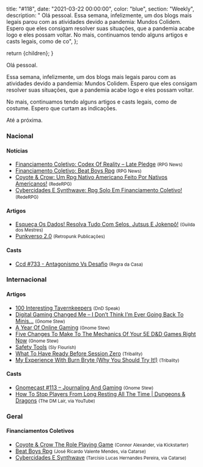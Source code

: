 
  title: "#118",
  date: "2021-03-22 00:00:00",
  color: "blue",
  section: "Weekly",
  description:
    "    Olá pessoal.    Essa semana, infelizmente, um dos blogs mais legais parou com as atividades devido a pandemia: Mundos Colidem. Espero que eles consigam resolver suas situações, que a pandemia acabe logo e eles possam voltar.    No mais, continuamos tendo alguns artigos e casts legais, como de co",
};

  return <InternalLayout meta={meta}>{children}</InternalLayout>;
}

Olá pessoal.

Essa semana, infelizmente, um dos blogs mais legais parou com as atividades devido a pandemia: Mundos Colidem. Espero que eles consigam resolver suas situações, que a pandemia acabe logo e eles possam voltar.

No mais, continuamos tendo alguns artigos e casts legais, como de costume. Espero que curtam as indicações.

Até a próxima.

### Nacional

#### Notícias

- [Financiamento Coletivo: Codex Of Reality – Late Pledge] <small>(RPG News)</small>
- [Financiamento Coletivo: Beat Boys Rpg] <small>(RPG News)</small>
- [Coyote &amp; Crow: Um Rpg Nativo Americano Feito Por Nativos Americanos!] <small>(RedeRPG)</small>
- [Cybercidades E Synthwave: Rpg Solo Em Financiamento Coletivo!] <small>(RedeRPG)</small>

#### Artigos

- [Esqueça Os Dados! Resolva Tudo Com Selos, Jutsus E Jokenpô!] <small>(Guilda dos Mestres)</small>
- [Punkverso 2.0] <small>(Retropunk Publicações)</small>

#### Casts

- [Ccd #733 - Antagonismo Vs Desafio] <small>(Regra da Casa)</small>

### Internacional

#### Artigos

- [100 Interesting Tavernkeepers] <small>(DnD Speak)</small>
- [Digital Gaming Changed Me – I Don’t Think I’m Ever Going Back To Minis…] <small>(Gnome Stew)</small>
- [A Year Of Online Gaming] <small>(Gnome Stew)</small>
- [Five Changes To Make To The Mechanics Of Your 5E D&amp;D Games Right Now] <small>(Gnome Stew)</small>
- [Safety Tools] <small>(Sly Flourish)</small>
- [What To Have Ready Before Session Zero] <small>(Tribality)</small>
- [My Experience With Burn Bryte (Why You Should Try It!)] <small>(Tribality)</small>

#### Casts

- [Gnomecast #113 – Journaling And Gaming] <small>(Gnome Stew)</small>
- [How To Stop Players From Long Resting All The Time | Dungeons &amp; Dragons] <small>(The DM Lair, via YouTube)</small>

### Geral

#### Financiamentos Coletivos

- [Coyote &amp; Crow The Role Playing Game] <small>(Connor Alexander, via Kickstarter)</small>
- [Beat Boys Rpg] <small>(José Ricardo Valente Mendes, via Catarse)</small>
- [Cybercidades E Synthwave] <small>(Tarcísio Lucas Hernandes Pereira, via Catarse)</small>

[how to stop players from long resting all the time | dungeons &amp; dragons]: https://www.youtube.com/watch?v=EKz9IGvuc4o
[what to have ready before session zero]: https://www.tribality.com/2021/03/16/what-to-have-ready-before-session-zero/
[financiamento coletivo: codex of reality – late pledge]: https://newsrpg.wordpress.com/2021/03/17/financiamento-coletivo-codex-of-reality-late-pledge/
[ccd #733 - antagonismo vs desafio]: https://regradacasa.podbean.com/e/ccd-733-antagonismo-vs-desafio/
[financiamento coletivo: beat boys rpg]: https://newsrpg.wordpress.com/2021/03/18/financiamento-coletivo-beat-boys-rpg/
[beat boys rpg]: https://www.catarse.me/beat_boys_rpg_ca31
[esqueça os dados! resolva tudo com selos, jutsus e jokenpô!]: http://guildadosmestres.com.br/2021/03/17/esqueca-os-dados-resolva-tudo-com-selos-jutsus-e-jokenpo/
[punkverso 2.0]: https://retropunk.com.br/editora/punkverso-2-0/
[coyote &amp; crow: um rpg nativo americano feito por nativos americanos!]: https://www.rederpg.com.br/2021/03/17/coyote-crow-um-rpg-nativo-americano-feito-por-nativos-americanos/
[coyote &amp; crow the role playing game]: https://www.kickstarter.com/projects/connoralexander/coyote-and-crow
[my experience with burn bryte (why you should try it!)]: https://www.tribality.com/2021/03/17/my-experience-with-burn-bryte-why-you-should-try-it/
[digital gaming changed me – i don’t think i’m ever going back to minis…]: https://gnomestew.com/digital-gaming-changed-me-i-dont-think-im-ever-going-back-to-minis/
[gnomecast #113 – journaling and gaming]: https://gnomestew.com/gnomecast-113-journaling-and-gaming/
[a year of online gaming]: https://gnomestew.com/a-year-of-online-gaming/
[100 interesting tavernkeepers]: http://dndspeak.com/2021/03/20/100-interesting-tavernkeepers/
[cybercidades e synthwave: rpg solo em financiamento coletivo!]: https://www.rederpg.com.br/2021/03/20/cybercidades-e-synthwave-rpg-solo-em-financiamento-coletivo/
[cybercidades e synthwave]: https://www.catarse.me/cybercidades_e_synthwave
[safety tools]: https://slyflourish.com/safety_tools.html
[five changes to make to the mechanics of your 5e d&amp;d games right now]: https://gnomestew.com/five-changes-to-make-to-the-mechanics-of-your-5e-dd-games-right-now/
